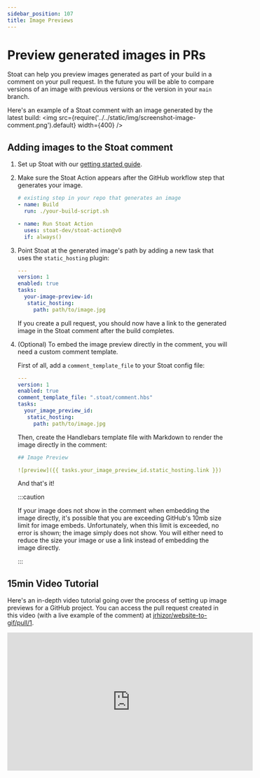 ```yaml
---
sidebar_position: 107
title: Image Previews
---
```


# Preview generated images in PRs

Stoat can help you preview images generated as part of your build in a comment on your pull request. In the future you
will be able to compare versions of an image with previous versions or the version in your `main` branch.

Here's an example of a Stoat comment with an image generated by the latest build:
<img src={require('../../static/img/screenshot-image-comment.png').default} width={400} />

## Adding images to the Stoat comment

1. Set up Stoat with our [getting started guide](../installation).

2. Make sure the Stoat Action appears after the GitHub workflow step that generates your image.

    ```yaml title=".github/workflows/your-workflow.yaml"
    # existing step in your repo that generates an image
    - name: Build
      run: ./your-build-script.sh

    - name: Run Stoat Action
      uses: stoat-dev/stoat-action@v0
      if: always()
    ```

3. Point Stoat at the generated image's path by adding a new task that uses the `static_hosting` plugin:

    ```yaml title=".stoat/config.yaml"
    ---
    version: 1
    enabled: true
    tasks:
      your-image-preview-id:
       static_hosting:
         path: path/to/image.jpg
    ```

    If you create a pull request, you should now have a link to the generated image in the Stoat comment after the build completes.

4. (Optional) To embed the image preview directly in the comment, you will need a custom comment template.

    First of all, add a `comment_template_file` to your Stoat config file:

    ```yaml title=".stoat/config.yaml"
    ---
    version: 1
    enabled: true
    comment_template_file: ".stoat/comment.hbs"
    tasks:
      your_image_preview_id:
       static_hosting:
         path: path/to/image.jpg
    ```

    Then, create the Handlebars template file with Markdown to render the image directly in the comment:

    ```yaml title=".stoat/comment.hbs"
    ## Image Preview

    ![preview]({{ tasks.your_image_preview_id.static_hosting.link }})
    ```

    And that's it!

    :::caution

    If your image does not show in the comment when embedding the image directly, it's possible that you are exceeding GitHub's 10mb
    size limit for image embeds. Unfortunately, when this limit is exceeded, no error is shown; the image simply does not show.
    You will either need to reduce the size your image or use a link instead of embedding the image directly.

    :::

## 15min Video Tutorial

Here's an in-depth video tutorial going over the process of setting up image previews for a GitHub project.
You can access the pull request created in this video (with a live example of the comment) at [jrhizor/website-to-gif/pull/1](https://github.com/jrhizor/website-to-gif/pull/1).

<iframe width="560" height="315" src="https://www.youtube.com/embed/ZkcEwH_al8s" title="YouTube video player" frameborder="0" allow="accelerometer; autoplay; clipboard-write; encrypted-media; gyroscope; picture-in-picture" allowfullscreen></iframe>
